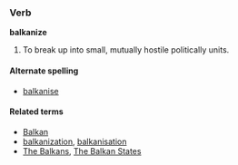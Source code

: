 ===Verb===
'''balkanize'''

#To break up into small, mutually hostile politically units.

====Alternate spelling====
*[[balkanise]]

====Related terms====
*[[Balkan]]
*[[balkanization]], [[balkanisation]]
*[[The Balkans]], [[The Balkan States]]